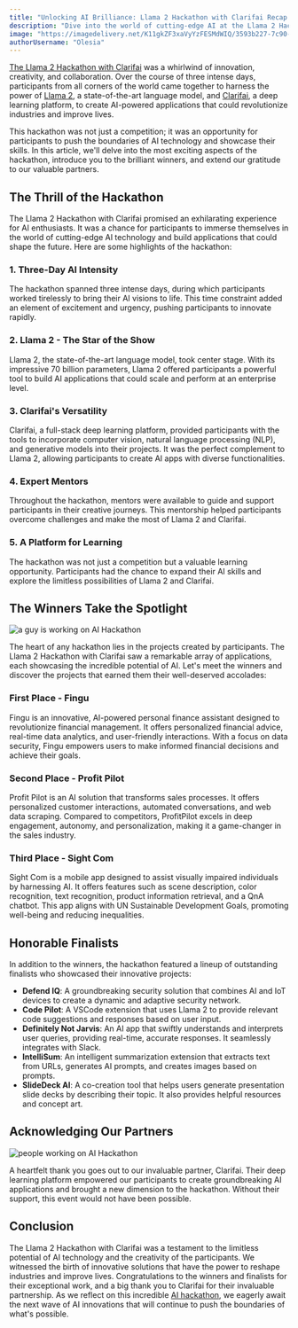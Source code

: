 ```yaml
---
title: "Unlocking AI Brilliance: Llama 2 Hackathon with Clarifai Recap and Winners Showcase"
description: "Dive into the world of cutting-edge AI at the Llama 2 Hackathon with Clarifai. Discover innovative projects, meet the winners, and explore the limitless potential of AI technology in revolutionizing industries and improving lives."
image: "https://imagedelivery.net/K11gkZF3xaVyYzFESMdWIQ/3593b227-7c90-454c-d427-7e1b076a3200/full"
authorUsername: "Olesia"
---
```


[The Llama 2 Hackathon with Clarifai](https://lablab.ai/event/llama-2-hackathon-with-clarifai) was a whirlwind of innovation, creativity, and collaboration. Over the course of three intense days, participants from all corners of the world came together to harness the power of [Llama 2](https://lablab.ai/tech/meta/llama-2), a state-of-the-art language model, and [Clarifai](https://lablab.ai/tech/clarifai), a deep learning platform, to create AI-powered applications that could revolutionize industries and improve lives.

This hackathon was not just a competition; it was an opportunity for participants to push the boundaries of AI technology and showcase their skills. In this article, we'll delve into the most exciting aspects of the hackathon, introduce you to the brilliant winners, and extend our gratitude to our valuable partners.

## **The Thrill of the Hackathon**

The Llama 2 Hackathon with Clarifai promised an exhilarating experience for AI enthusiasts. It was a chance for participants to immerse themselves in the world of cutting-edge AI technology and build applications that could shape the future. Here are some highlights of the hackathon:

### **1. Three-Day AI Intensity**

The hackathon spanned three intense days, during which participants worked tirelessly to bring their AI visions to life. This time constraint added an element of excitement and urgency, pushing participants to innovate rapidly.

### **2. Llama 2 - The Star of the Show**

Llama 2, the state-of-the-art language model, took center stage. With its impressive 70 billion parameters, Llama 2 offered participants a powerful tool to build AI applications that could scale and perform at an enterprise level.

### **3. Clarifai's Versatility**

Clarifai, a full-stack deep learning platform, provided participants with the tools to incorporate computer vision, natural language processing (NLP), and generative models into their projects. It was the perfect complement to Llama 2, allowing participants to create AI apps with diverse functionalities.

### **4. Expert Mentors**

Throughout the hackathon, mentors were available to guide and support participants in their creative journeys. This mentorship helped participants overcome challenges and make the most of Llama 2 and Clarifai.

### **5. A Platform for Learning**

The hackathon was not just a competition but a valuable learning opportunity. Participants had the chance to expand their AI skills and explore the limitless possibilities of Llama 2 and Clarifai.

## **The Winners Take the Spotlight**

<Img src="https://imagedelivery.net/K11gkZF3xaVyYzFESMdWIQ/bfd488e6-b960-497f-8c77-ee2f31cb2000/full" alt="a guy is working on AI Hackathon" />

The heart of any hackathon lies in the projects created by participants. The Llama 2 Hackathon with Clarifai saw a remarkable array of applications, each showcasing the incredible potential of AI. Let's meet the winners and discover the projects that earned them their well-deserved accolades:

### **First Place - Fingu**

Fingu is an innovative, AI-powered personal finance assistant designed to revolutionize financial management. It offers personalized financial advice, real-time data analytics, and user-friendly interactions. With a focus on data security, Fingu empowers users to make informed financial decisions and achieve their goals.

### **Second Place - Profit Pilot**

Profit Pilot is an AI solution that transforms sales processes. It offers personalized customer interactions, automated conversations, and web data scraping. Compared to competitors, ProfitPilot excels in deep engagement, autonomy, and personalization, making it a game-changer in the sales industry.

### **Third Place - Sight Com**

Sight Com is a mobile app designed to assist visually impaired individuals by harnessing AI. It offers features such as scene description, color recognition, text recognition, product information retrieval, and a QnA chatbot. This app aligns with UN Sustainable Development Goals, promoting well-being and reducing inequalities.

## **Honorable Finalists**

In addition to the winners, the hackathon featured a lineup of outstanding finalists who showcased their innovative projects:

- **Defend IQ**: A groundbreaking security solution that combines AI and IoT devices to create a dynamic and adaptive security network.
- **Code Pilot**: A VSCode extension that uses Llama 2 to provide relevant code suggestions and responses based on user input.
- **Definitely Not Jarvis**: An AI app that swiftly understands and interprets user queries, providing real-time, accurate responses. It seamlessly integrates with Slack.
- **IntelliSum**: An intelligent summarization extension that extracts text from URLs, generates AI prompts, and creates images based on prompts.
- **SlideDeck AI**: A co-creation tool that helps users generate presentation slide decks by describing their topic. It also provides helpful resources and concept art.

## **Acknowledging Our Partners**

<Img src="https://imagedelivery.net/K11gkZF3xaVyYzFESMdWIQ/32813242-caaa-49bd-3f1a-e9b6e55e4600/full" alt="people working on AI Hackathon" />

A heartfelt thank you goes out to our invaluable partner, Clarifai. Their deep learning platform empowered our participants to create groundbreaking AI applications and brought a new dimension to the hackathon. Without their support, this event would not have been possible.

## **Conclusion**

The Llama 2 Hackathon with Clarifai was a testament to the limitless potential of AI technology and the creativity of the participants. We witnessed the birth of innovative solutions that have the power to reshape industries and improve lives. Congratulations to the winners and finalists for their exceptional work, and a big thank you to Clarifai for their invaluable partnership. As we reflect on this incredible [AI hackathon](https://lablab.ai/event), we eagerly await the next wave of AI innovations that will continue to push the boundaries of what's possible.
